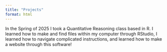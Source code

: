 ```yaml
---
title: "Projects"
format: html
---
```


In the Spring of 2025 I took a Quantitative Reasoning class based in R.  I learned how to make and find files within my computer through RStudio, I learned how to navigate complicated instructions, and learned how to make a website through this software! 
